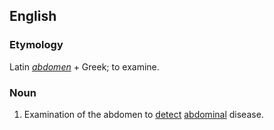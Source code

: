 ==English==

===Etymology===
Latin ''[[abdomen]]'' + Greek; to examine.

===Noun===
{{en-noun|-}}

# {{medicine}} Examination of the abdomen to [[detect]] [[abdominal]] disease.